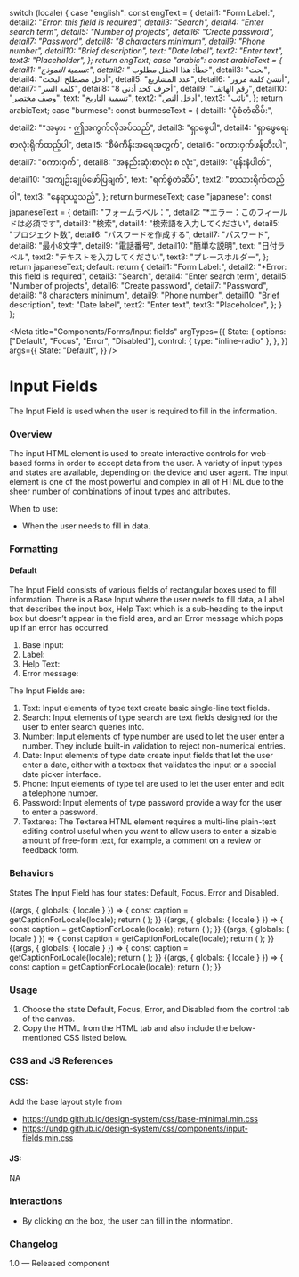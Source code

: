 
  switch (locale) {
    case "english":
      const engText = {
        detail1: "Form Label:",
        detail2: "*Error: this field is required",
        detail3: "Search",
        detail4: "Enter search term",
        detail5: "Number of projects",
        detail6: "Create password",
        detail7: "Password",
        detail8: "8 characters minimum",
        detail9: "Phone number",
        detail10: "Brief description",
        text: "Date label",
        text2: "Enter text",
        text3: "Placeholder",
      };
      return engText;
    case "arabic":
      const arabicText = {
        detail1: "تسمية النموذج:",
        detail2: "* خطأ: هذا الحقل مطلوب",
        detail3: "بحث",
        detail4: "أدخل مصطلح البحث",
        detail5: "عدد المشاريع",
        detail6: "أنشئ كلمة مرور",
        detail7: "كلمه السر",
        detail8: "8 أحرف كحد أدنى",
        detail9: "رقم الهاتف",
        detail10: "وصف مختصر",
        text: "تسمية التاريخ",
        text2: "أدخل النص",
        text3: "نائب",
      };
      return arabicText;
    case "burmese":
      const burmeseText = {
        detail1: "ပုံစံတံဆိပ်:",
        detail2: "*အမှား - ဤအကွက်လိုအပ်သည်",
        detail3: "ရှာဖွေပါ",
        detail4: "ရှာဖွေရေးစာလုံးရိုက်ထည့်ပါ",
        detail5: "စီမံကိန်းအရေအတွက်",
        detail6: "စကားဝှက်ဖန်တီးပါ",
        detail7: "စကားဝှက်",
        detail8: "အနည်းဆုံးစာလုံး ၈ လုံး",
        detail9: "ဖုန်းနံပါတ်",
        detail10: "အကျဉ်းချုပ်ဖော်ပြချက်",
        text: "ရက်စွဲတံဆိပ်",
        text2: "စာသားရိုက်ထည့်ပါ",
        text3: "နေရာယူသည်",
      };
      return burmeseText;
    case "japanese":
      const japaneseText = {
        detail1: "フォームラベル：",
        detail2: "*エラー：このフィールドは必須です",
        detail3: "検索",
        detail4: "検索語を入力してください",
        detail5: "プロジェクト数",
        detail6: "パスワードを作成する",
        detail7: "パスワード",
        detail8: "最小8文字",
        detail9: "電話番号",
        detail10: "簡単な説明",
        text: "日付ラベル",
        text2: "テキストを入力してください",
        text3: "プレースホルダー",
      };
      return japaneseText;
    default:
      return {
        detail1: "Form Label:",
        detail2: "*Error: this field is required",
        detail3: "Search",
        detail4: "Enter search term",
        detail5: "Number of projects",
        detail6: "Create password",
        detail7: "Password",
        detail8: "8 characters minimum",
        detail9: "Phone number",
        detail10: "Brief description",
        text: "Date label",
        text2: "Enter text",
        text3: "Placeholder",
      };
  }
};

<Meta
  title="Components/Forms/Input fields"
  argTypes={{
    State: {
      options: ["Default", "Focus", "Error", "Disabled"],
      control: { type: "inline-radio" },
    },
  }}
  args={{
    State: "Default",
  }}
/>

# Input Fields

The Input Field is used when the user is required to fill in the information.

### Overview

The input HTML element is used to create interactive controls for web-based forms in order to accept data from the user. A variety of input types and states are available, depending on the device and user agent. The input element is one of the most powerful and complex in all of HTML due to the sheer number of combinations of input types and attributes.

When to use:

- When the user needs to fill in data.

### Formatting

#### Default

The Input Field consists of various fields of rectangular boxes used to fill information. There is a Base Input where the user needs to fill data, a Label that describes the input box, Help Text which is a sub-heading to the input box but doesn’t appear in the field area, and an Error message which pops up if an error has occurred.

1. Base Input:
2. Label:
3. Help Text:
4. Error message:

The Input Fields are:

1. Text: Input elements of type text create basic single-line text fields.
2. Search: Input elements of type search are text fields designed for the user to enter search queries into.
3. Number: Input elements of type number are used to let the user enter a number. They include built-in validation to reject non-numerical entries.
4. Date: Input elements of type date create input fields that let the user enter a date, either with a textbox that validates the input or a special date picker interface.
5. Phone: Input elements of type tel are used to let the user enter and edit a telephone number.
6. Password: Input elements of type password provide a way for the user to enter a password.
7. Textarea: The Textarea HTML element requires a multi-line plain-text editing control useful when you want to allow users to enter a sizable amount of free-form text, for example, a comment on a review or feedback form.

### Behaviors

States
The Input Field has four states: Default, Focus. Error and Disabled.

<Canvas>
  <Story name="Date">
    {(args, { globals: { locale } }) => {
      const caption = getCaptionForLocale(locale);
      return (
        <Inputcomponent
          labelText={caption.text}
          errorText={caption.detail2}
          element="input"
          type="date"
          id="date"
          placeholder="dd/mm/yyyy"
          {...args}
        ></Inputcomponent>
      );
    }}
  </Story>
</Canvas>

<Canvas>
  <Story name="Number">
    {(args, { globals: { locale } }) => {
      const caption = getCaptionForLocale(locale);
      return (
        <Inputcomponent
          labelText={caption.detail5}
          errorText={caption.detail2}
          element="input"
          type="number"
          id="number"
          pattern="[0-9]*"
          placeholder={caption.text3}
          {...args}
        ></Inputcomponent>
      );
    }}
  </Story>
</Canvas>

<Canvas>
  <Story name="Password">
    {(args, { globals: { locale } }) => {
      const caption = getCaptionForLocale(locale);
      return (
        <Inputcomponent
          labelText={caption.detail6}
          element="input"
          helpText={caption.detail8}
          errorText={caption.detail2}
          type="password"
          id="password"
          minlength="8"
          placeholder={caption.detail7}
          {...args}
        ></Inputcomponent>
      );
    }}
  </Story>
</Canvas>

<Canvas>
  <Story name="Telephone">
    {(args, { globals: { locale } }) => {
      const caption = getCaptionForLocale(locale);
      return (
        <Inputcomponent
          labelText={caption.detail9}
          element="input"
          type="tel"
          id="tel"
          errorText={caption.detail2}
          placeholder="+234 000 000 0000"
          pattern="[0-9]{3}-[0-9]{2}-[0-9]{3}"
          {...args}
        ></Inputcomponent>
      );
    }}
  </Story>
</Canvas>

<Canvas>
  <Story name="Text">
    {(args, { globals: { locale } }) => {
      const caption = getCaptionForLocale(locale);
      return (
        <Inputcomponent
          labelText={caption.detail1}
          errorText={caption.detail2}
          element="input"
          type="text"
          id="text"
          placeholder={caption.text3}
          {...args}
        ></Inputcomponent>
      );
    }}
  </Story>
</Canvas>

### Usage

1. Choose the state Default, Focus, Error, and Disabled from the control tab of the canvas.
2. Copy the HTML from the HTML tab and also include the below-mentioned CSS listed below.

### CSS and JS References

#### CSS:

Add the base layout style from

- https://undp.github.io/design-system/css/base-minimal.min.css
- https://undp.github.io/design-system/css/components/input-fields.min.css

#### JS:

NA

### Interactions

- By clicking on the box, the user can fill in the information.

### Changelog

1.0 — Released component
